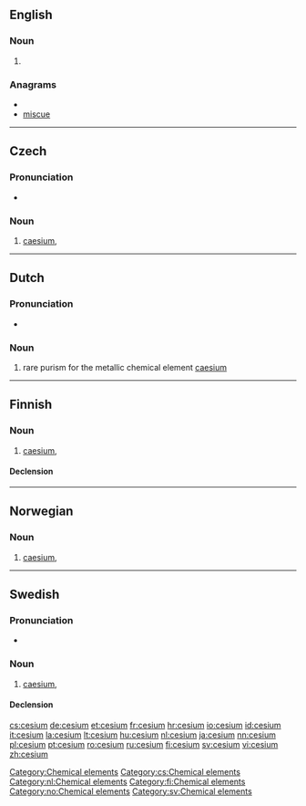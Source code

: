 {{also|césium}}
==English==

===Noun===
{{en-noun|-}}

# {{US}} {{alternative spelling of|[[caesium]]}}
<!--Put derived terms, translations, etc, at "caesium"-->

===Anagrams===
* {{alphagram|ceimsu}}
* [[miscue#English|miscue]]

[[Category:Chemical elements]]
----

==Czech==
{{wikipedia|lang=cs}}

===Pronunciation===
* {{IPA|/tsɛːzɪjʊm/|lang=cs}}

===Noun===
{{cs-noun|g=n}}

# [[caesium]], {{l|en|cesium}}

[[Category:cs:Chemical elements]]
----

==Dutch==

===Pronunciation===
* {{audio|Nl-cesium.ogg|Audio}}

===Noun===
{{infl|nl|noun|g=n}}

# rare purism for the metallic chemical element [[caesium]]{{attention|nl|so what's the 'usual' word?}}

[[Category:nl:Chemical elements]]
----

==Finnish==
{{wikipedia|lang=fi}}

===Noun===
{{infl|fi|noun}}

# [[caesium]], {{l|en|cesium}}

====Declension====
{{fi-decl-tuoli|cesium|nopl=1}}

[[Category:fi:Chemical elements]]
----

==Norwegian==

===Noun===
{{infl|no|noun}}

# [[caesium]], {{l|en|cesium}}

[[Category:no:Chemical elements]]
----

==Swedish==

===Pronunciation===
* {{IPA|/ˈseːsɪɵm/|lang=sv}}

===Noun===
{{sv-noun|g=n}}

# [[caesium]], {{l|en|cesium}}

====Declension====
{{sv-noun-unc-irreg-n|2=cesiumet}}

[[Category:sv:Chemical elements]]

[[cs:cesium]]
[[de:cesium]]
[[et:cesium]]
[[fr:cesium]]
[[hr:cesium]]
[[io:cesium]]
[[id:cesium]]
[[it:cesium]]
[[la:cesium]]
[[lt:cesium]]
[[hu:cesium]]
[[nl:cesium]]
[[ja:cesium]]
[[nn:cesium]]
[[pl:cesium]]
[[pt:cesium]]
[[ro:cesium]]
[[ru:cesium]]
[[fi:cesium]]
[[sv:cesium]]
[[vi:cesium]]
[[zh:cesium]]